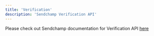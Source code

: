 ```yaml
---
title: 'Verification'
description: 'Sendchamp Verification API'
---
```



Please check out Sendchamp documentation for Verification API [here](https://sendchamp.readme.io/reference/introduction)